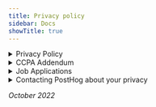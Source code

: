 ```yaml
---
title: Privacy policy
sidebar: Docs
showTitle: true
---
```


<details>
  
  <summary> Privacy Policy </summary>
  </br>

## Introduction

This privacy policy (“Privacy Policy”) applies to all visitors and users of the PostHog.com hosted services and websites (collectively, the “Website” or “Websites”) and self-managed installations, which are offered by PostHog Inc (formerly Hiberly Inc) and/or any of its affiliates (“PostHog” or “we” or “us”) and describes how we process your personal information in connection with those Websites or self managed installations, customer events and demos, and how we collect information through the use of cookies and related technologies. It also tells you how you can access and update your personal information and describes the data protection rights that may be available under your country’s or state's laws, including (in the European Economic Area ("EEA"), and UK), a right to object to some processing that we carry out or, where we rely on consent, how to withdraw that consent. Please read this Privacy Policy carefully. By accessing or using any part of the Websites or self-managed installations, you acknowledge you have been informed of and consent to our practices with regard to your personal information and data.

PostHog is an open source project and collaborative community, as well as a company. This means that many portions of our Websites, including information you voluntarily provide, will be public-facing for the open sharing of innovative developments, ideas, and information that makes our collaborative community so great. While we are committed to open sharing, we strive to respect the privacy of individual community members and will minimize the information we collect and share. If you do not want to share your information, including personally identifiable information, with other community members and the public, please be thoughtful as to how you interact with our Websites and what information you provide through the Websites (for example, through creating a public profile, project contributions, comments, and blog posts).

Unless otherwise stated, we act as the data controller for the data processing operations described in this Privacy Policy.

We may provide additional information about our privacy practices in other places - for example, when we ask you to provide personal information in connection with a particular service or when you apply for a job with us.

## What Information PostHog collects and why

### Information from website visitors

Like most website operators, PostHog automatically collects i) technical information about your device including your device's internet protocol (IP) address; and (ii) information about your visit to our Websites (the referral URL, the content viewed and the content interacted with). Some of this information is collected using cookies and related technologies. See below for further information on these technologies. We collect this information to better understand how visitors use our Websites, to improve our Websites and experience for visitors, and to monitor the security of the Websites.

For logged-in users to PostHog deployments, PostHog also collects this information on our application using our own software, to help us understand how to make the deployments more useful for different categories of user.


### Usage data information from self-managed PostHog instances

PostHog automatically collects information about usage from each self-managed PostHog instance (Open Source, Scale and Enterprise Edition). We may use cookies and similar technologies to collect some of this information.  It is possible to opt out of your personal information being transferred, and for self-managed PostHog instances, we do not track your end users at all. PostHog tracks the usage of these instances at an aggregate level - it is also possible to prevent this through modifying the code, which is made available to you.

### Personal information

You may choose to interact with our Websites in ways that provide us with your personal information. In some instances, a User ID is generated for form and URL tracking, page views, page pings and usage counts in order to ascertain product performance and development. The amount and type of information that PostHog gathers depends on the nature of your interaction with us, as well as the amount of information you choose to share. For example, we ask visitors who use our community Slack group to provide a username and email address. We will also collect the information you provide with us in connection with creating an account on the Website. Certain profile information (such as your username) may be shared publicly, as well as activity under your profile. If you report a security vulnerability to PostHog and request public acknowledgement, then we may publicly disclose the personal information you provided to us in connection with the report, including your name to fulfil your request for acknowledgement. In each case, PostHog collects such personal information  only insofar as is necessary or appropriate to fulfil the purpose of your interaction with or your request to PostHog. We may also collect certain personal information during live in-person events and demos. We will not disclose your personal information other than as described in this Privacy Policy.

We may aggregate all information (including your personal information) collected from our Websites and self-managed installations for our own statistical and analytics purposes and share such aggregated information with third parties for our own promotional purposes (eg by publishing a report on trends in the usage of our Websites).

## Information PostHog does not collect

PostHog does not intentionally collect sensitive or special category personal information, such as genetic data, biometric data for the purposes of uniquely identifying a natural person, health information, or religious information. 

PostHog does not knowingly collect information from or direct any of our Website or content specifically to children under the age of 18. If we learn or have reason to suspect that a user is under the age of 18, we will close that account.

## Lawful basis and purposes for processing your personal information

**To fulfil a contract or take steps linked to a contract with you**

We use your personal information to:
- administer access to your accounts;
- manage our customer relationships;
- process orders, provide our products and services and send you service related communications; and
- provide you with customer support.

**Legitimate interests**

We use your personal information:  
-	to improve and personalize your experience with us and our Websites and to tailor communications to you; 
-	to monitor and improve the performance of our products and services for administrative, security and fraud prevention purposes;
- for our own internal functions, management and corporate reporting, and internal research and analytics;
- to enforce compliance with our terms of use and other policies or otherwise in connection with legal claims, compliance, regulatory and investigatory purposes as necessary (including disclosure of such information in connection with legal process or litigation); and

**Consent**

We may rely on your consent:
- Where you ask us to send marketing information (e.g. newsletter updates) via a medium where we need your consent under applicable law (for example email marketing in some countries);
- Where you give us consent to place cookies or similar technologies;
- On other occasions where we ask for your consent, for the purpose we explain at the time.

You may withdraw your consent at any time through the unsubscribe feature provided with the relevant marketing email or by contacting us using the details in the ‘Contacting PostHog About Your Privacy’ section of this Privacy Policy.

## How PostHog uses and protects your personal information

### Sharing your information

PostHog may share your personal information with the third-parties listed below for the purposes that are described in this Privacy Policy or otherwise with your consent. 

PostHog only shares your personal information with those of its employees, contractors, and affiliated organizations that (i) need to know that personal information in order to process it on PostHog's behalf or to provide services available on the Website, and (ii) that have agreed not to disclose it to others

**Service Providers and partners.** PostHog engages a number of service providers or partners to manage or support certain aspects of our business operations on our behalf. For instance, we currently use the following service providers who will handle your personal information:

- GitHub - open source repositories and internal project management tool
- Slack - internal communications tool
- Google Workspace - internal collaboration tools
- Mailchimp - email campaign service provider
- HubSpot - CRM database
- Clearbit - marketing data engine
- Orbit - community engagement platform
- Zendesk - customer support tool

Our service providers and partners are required by contract to safeguard any personal information they receive from us and are prohibited from using the personal information for any purpose other than to perform the services as instructed by PostHog. 

**Affiliates.** PostHog is a global business, headquartered in the United States. Your personal information collected by us in accordance with this Privacy Policy is used and shared by PostHog Inc to our affiliate company based in the UK (Hiberly Ltd) for the purposes of providing the Websites, delivering our Products and services, managing your accounts, hosting, IT, security, support, billing, marketing, and communications. 

**Legal Requirements.** We may disclose personal information to government authorities or other third-parties if required to do so by law or in the good faith belief that such action is necessary to: (a) comply with a subpoena, court order or similar legal obligation, (b) protect and defend our rights or property, (c) act in urgent circumstances to protect the personal safety of users of any Website or the public, (d) protect against legal liability, (e) to investigate fraud or other unlawful activity, or (f) or as otherwise required or permitted by law.

Please note, email and IP addresses of users of a PostHog deployment may be shared with the respective users of that deployment.

PostHog takes measures reasonably necessary to protect your personal information against any unauthorized access, use, alteration, or destruction.

PostHog at its sole discretion may make use of company logos where those companies are using the software that we provide. If you have concerns over the use of your logo, please email logos@posthog.com.

### International transfer of personal information

The Websites are hosted in the United States, or in Germany if you are a PostHog Cloud customer who has selected EU hosting, and the personal information we collect will be stored and processed on our servers in either the United States or Germany. Our employees, contractors and affiliated organizations that process information for us as described above may be located in the United States or in other countries outside of your home country which may have different data protection standards to those which apply in your home country.

Where your personal information is transferred outside of the EEA, Switzerland and UK and where this is to a country which is not subject to an adequacy decision by the EU Commission or considered adequate as determined by applicable data protection laws, we will take steps to ensure your personal information is adequately protected by safeguards such as Standard Contractual Clauses (“SCCs”) approved by the EU Commission or by the UK Government. A copy of the relevant mechanism can be obtained for your review on request by using the contact details in the ‘Contacting PostHog About Your Privacy’ section of this Privacy Policy.

### PostHog communications with you

If you are a registered user of the Websites and have supplied your email address, PostHog may occasionally send you an email to tell you about security, system information, new features, solicit your feedback, or just keep you up to date with what's going on with PostHog and our products. We primarily use our blog to communicate this type of information, so we expect to keep this type of email to a minimum. There's an unsubscribe link located at the bottom of each of the marketing emails we send you so you can stop receiving such emails at any time.

If you send us a request (for example via a support email or via one of our feedback mechanisms), we reserve the right to publish your request in order to help us clarify or respond to your request or to help us support other users. We will not publish your personal information in connection with your request.

## Cookies, tracking technologies and Do Not Track

### Cookies

A cookie is a string of information that a website stores on a visitor's computer, and that the visitor's browser provides to the website each time the visitor returns. PostHog uses cookies to help PostHog identify and track visitors, their usage of the Websites, and their Website access preferences. PostHog visitors who do not wish to have cookies placed on their computers may set their browsers to refuse cookies before using the Websites. Disabling browser cookies may cause certain features of PostHog's websites to not function properly.

Certain pages on the Website may set other third party cookies. For example, we may embed content, such as videos, from another site that sets a cookie. These sites set their own cookies and we do not have access or control over these cookies. The use of cookies by third parties is not covered by our Privacy Policy.

### Tracking technologies

We do not use third party tracking services to collect information about you.

### Do Not Track

"Do Not Track" is a privacy preference you can set in your browser if you do not want online services to collect and share certain kinds of information about your online activity from third party tracking services. PostHog does not track your online browsing activity on other online services over time and we do not permit third-party services to track your activity on our site. Because we do not share this kind of data with third party services or permit this kind of third party data collection for any of our users, and we do not track our users on third-party websites ourselves, we do not need to respond differently to an individual browser's Do Not Track setting.

## Global privacy practices and your rights

Information we collect may be stored and processed in the United States in accordance with this Privacy Policy but we understand that users from other countries may have different expectations and rights with regard to their privacy. For all Website visitors and users, no matter their country of location, we will:

* provide clear methods of unambiguous, informed consent when we do collect your personal information and where required by applicable law;
* only collect the minimum amount of personal information necessary for the purpose it is collected for, unless you choose to provide us more;
* offer you simple methods of accessing, correcting, or deleting your information that we have collected, with the exception of information you voluntarily provide that is necessary to retain as is for the integrity of our project code as described further below; and
* provide Website users notice, choice, accountability, security, and access, and we limit the purpose for processing. We also provide our users a method of recourse and enforcement.

Where our affiliate within the UK processes your personal information or where we process personal information of individuals located in the EEA or the UK, you are entitled to the following rights with regards to your personal information:

* Right of access to your personal information, to know what information we hold about you.
* Right to correct any incorrect or incomplete personal information about yourself that we hold.
* Right to restrict/suspend our processing of your personal information.
* Right to complain to a supervisory authority if you believe your privacy rights are being violated. In the UK, this will be the Information Commissioner.

Additional rights that may apply to you in certain instances:

* Right of data portability (if our processing is based on consent or a contract and the processing carried out by automated means);
* Right to withdraw consent at any time (if processing is based on consent). If you ask to withdraw your consent, this will not affect any processing which has already taken place at that time.
* Right to object to processing (if processing is based on legitimate interests)
* Right to object to processing of personal data for direct marketing purposes
* Right of erasure of your personal data from our system (“right to be forgotten”) if certain grounds are met

These rights may be limited, for example if fulfilling your request would reveal personal information about another person, or if you ask us to delete information which we are required by law or have compelling legitimate interests to keep.

Where we collect personal information to administer your accounts or your contract with us or to comply with our legal obligations, this is mandatory and we will not be able to manage our relationship with you without this. In all other cases, the provision of requested personal information is optional, but this may affect your ability to participate in certain Website-related activities or being able to access and use certain features and services, where the information is needed for those purposes.

To exercise your privacy rights, you can email us at the address given below in the ‘Contacting PostHog About Your Privacy’ section of this Privacy Policy.

## Data retention and deletion

If you already have an account on the Websites, you may access, update, alter, or delete your basic user profile information by logging into your account and updating profile settings.

PostHog will retain your information for as long as your account is active or as needed to perform our contractual obligations, provide you services through the Website, to comply with legal obligations, resolve disputes, preserve legal rights, or enforce our agreements. Retention periods will be determined taking into account the type of information that is collected and the purpose for which it is collected, bearing in mind the requirements applicable to the situation and the need to destroy outdated, unused information at the earliest reasonable opportunity. For instance, in respect of data held for the management of customers and potential customers, we consider the lead time necessary to develop and maintain our commercial relationships and how recent our interactions are with you. We may rectify, update or remove incomplete or inaccurate information, at any time and at our own discretion. For more information on our retention periods you can contact us using the details in the “Contacting PostHog About Your Privacy” section of this Privacy Policy.

Please note that due to the open source nature of our products, services, and community, we may retain limited personal information indefinitely in order to ensure transactional integrity and nonrepudiation. For example, if you provide your information in connection with a blog post, GitHub issue or comment, we may display that information even if you have deleted your account as we do not automatically delete community posts. Also, as described in our Terms of Use, if you contribute to a PostHog project and provide your personal information in connection with that contribution, that information (including your name) will be embedded and publicly displayed with your contribution and we will not be able to delete or erase it because doing so would break the project code.

</details>

<details>
  
  <summary> CCPA Addendum </summary>
  </br>
  
## Introduction

This Addendum (“Addendum”) forms part of the PostHog Terms of Service, and of any superseding written Master Service Agreement, entered by and between you, the Customer (as defined in the Agreement) (“Customer”), and PostHog Inc. (“PostHog”; and collectively – the “Agreement”).
This Addendum reflects the parties’ desire and intent to modify and amend the Agreement, in accordance with the terms and conditions hereinafter set forth, with regard to the processing of Customer Personal Information (as defined below) by PostHog on behalf of the Customer.
Capitalized terms not defined herein shall have the meanings assigned to such terms in the Agreement.
You represent and warrant that you have full authority to bind the Customer to this Addendum. If you cannot, or do not agree to, comply with and be bound by this Addendum, or do not have authority to bind the Customer or any other entity, please do not provide any Customer Personal Information to us.

This Addendum shall become effective as of the commencement of processing of Customer Personal Information under the Agreement (“Addendum Effective Date”).

If you need a signed copy of this Addendum you can download a [template](https://docs.google.com/document/d/17VawApHNJzXNkxYiDidw7UTQBJr347FfL6nVDxEYgsg/edit?usp=sharing), enter your details, send a request to privacy@posthog.com and we’ll provide you a countersigned copy.

## Definitions

“**CCPA**” means the California Consumer Privacy Act of 2018, Cal. Civ. Code §1798.100 et. seq., and its implementing regulations. 

“**Customer Personal Information**” means any Customer Data maintained by Customer and processed by PostHog solely on Customer’s behalf, that identifies, relates to, describes, is capable of being associated with, or could reasonably be linked, directly or indirectly, with a particular consumer or household, to the extent that such information is protected as “personal information” (or an analogous variation of such term) under applicable U.S. Data Protection Laws. 

“**U.S. Data Protection Laws**” means all laws and regulations of the United States of America, including the CCPA, applicable to the processing of personal information (or an analogous variation of such term).

“**Service Provider**” has the meaning set forth in Section 1798.140(v) of the CCPA.

## Amendments

### Roles 

The parties acknowledge and agree that with regard to the processing of Customer Personal Information performed solely on behalf of Customer, PostHog is a Service Provider and receives Customer Personal Information pursuant to the business purpose of providing the Services to Customer in accordance with the Agreement.

### No Sale of Customer Personal Information to PostHog 

Customer and PostHog hereby acknowledge and agree that in no event shall the transfer of Customer Personal Information from Customer to PostHog pursuant to the Agreement constitute a sale of information to PostHog, and that nothing in the Agreement shall be construed as providing for the sale of Customer Personal Information to PostHog.

### Limitations on Use and Disclosure 

PostHog is prohibited from using or disclosing Customer Personal Information for any purpose other than the specific purpose of performing the Services specified in the Agreement, the permitted business purposes set under applicable law, and as required under applicable law. PostHog hereby certifies that it understands the foregoing restriction and will comply with it in accordance with the requirements of applicable U.S. Data Protection Laws.

### Data Subject Access Requests 

PostHog will reasonably assist Customer with any data subject access, erasure or opt-out requests and objections. If PostHog receives any request from data subjects, authorities, or others relating to its data processing, PostHog will without undue delay inform Customer and reasonably assist Customer with developing a response (but PostHog will not itself respond other than to confirm receipt of the request, to inform the data subject, authority or other third party that their request has been forwarded to Customer, and/or to refer them to Customer, except per reasonable instructions from Customer). PostHog will also reasonably assist Customer with the resolution of any request or inquiries that Customer receives from data protection authorities relating to PostHog, unless PostHog elects to object such requests directly with such authorities.

### Effect of this Addendum 

In the event of any conflict or inconsistency between the terms of this Addendum and the terms of the Agreement with respect to the subject matter hereof and solely where U.S. Data Protection Laws apply, the terms of this Addendum shall control.

</details>

<details>
  
  <summary> Job Applications </summary>
  </br>

This section sets out how we collect, store, and process personal information as part of our recruitment process. It only applies to users of our website who submit an application for one of our open roles and is supplemental to the above Privacy Policy.

We use [Ashby](https://www.ashbyhq.com/), an online application provided by Ashby Inc., to assist with our recruitment process. We use Ashby to process personal information as a data processor on our behalf. Ashby is only entitled to process your personal data in accordance with our instructions.

Where you apply for a job opening posted by us, these provisions will apply to our processing of your personal information. When you apply for a job opening via the application function on a job site like LinkedIn or similar online service provider (referred to below as a “Partner”), you should note that the relevant Partner may retain your personal data and may also collect data from us in respect of the progress of your application. Any use by the Partner of your data will be in accordance with the Partner’s privacy policy.

### Information we collect from applicants

#### Information we collect from you

We collect and process some or all of the following types of information from you:

* Information you provide when you apply for a role, including contact details such as name, email address, physical address, telephone number
* Information relating to your employment history such as resumé/CV, employment history, qualifications and skills
* If you contact us, we may keep a record of that correspondence
* A record of your progress through any hiring process that we may conduct
* Details of your visits to Ashby’s Website including, but not limited to, traffic data, location data, weblogs and other communication data, the site that referred you to Ashby’s Website and the resources that you access.

#### Information we collect from other sources

* Ashby provides PostHog with the ability to link the data you provide to us, with other publicly available information about you that you have published online, such as on LinkedIn, GitHub or other public social media profiles.
* Ashby allows PostHog to search various databases which may include your personal data (including your CV or Résumé), to find possible candidates to fill our job openings. Where we find you in this way, we will obtain your personal data from these sources.
* We may receive your personal data from a third party who recommends you as a candidate for a specific job opening or for our business more generally.

### How we use applicant information

We _only_ collect and use your personal information for the following purposes:

* To communicate with you about the role you have applied for and to manage the recruitment process
* To consider your application for potential future job opportunities

We will never use a candidate's personal information for marketing purposes. 

### Lawful basis and purposes for processing applicant personal information

If you are a national of countries in the European Economic Area (EEA), United Kingdom, or Switzerland, we collect and process your personal information on the following legal bases set out by applicable law:

**Consent:** We may ask you for your consent to process your personal information. You can withdraw your consent at any time, which will not affect the lawfulness of the processing before your consent was withdrawn.

**Legitimate Interest:** We process certain personal information for our legitimate interests. These legitimate interests include, for example, running our recruitment process and managing applicants.

**Compliance with Legal Obligations**: In some cases, we may have a legal obligation to process your personal information, such as to meet our legal requirements or in response to a court or regulatory order. We also may need to process your personal information to protect vital interests, or to exercise, establish, or defend legal claims.

### International data transfer of applicant data

Your personal information may be processed in the United States, the country where you have applied for a job, or any other country where PostHog has team members or operations.

PostHog may transfer, store, or process your personal information in a country outside your jurisdiction, including countries outside the European Economic Area (“EEA”), Switzerland, and the United Kingdom. If we transfer personal information from the EEA, Switzerland, or United Kingdom to a country outside it, such as the United States, we will enter into Standard Contractual Clauses (“SCCs”) approved by the EU Commission or by the UK Government,  with the data importer, or take other measures to provide an adequate level of data protection.

### How long we keep applicant personal data

We will hold all the data for 24 months. Prior to that, your personal information will be deleted if:

* You delete your personal information; or
* You write to us asking us to delete your personal information.

### Your rights and choices as an applicant

Please see the section on Global Privacy Practices and Your Rights above.

</details>

<details>
  
  <summary> Contacting PostHog about your privacy </summary>
  </br>

The relevant data controller for any personal information processed in connection with our Websites or self-managed installations is PostHog Inc, 2261 Market Street #4008, San Francisco, CA 94114. If you apply for a job with us, the relevant data controller is the country-specific PostHog entity which will be your employer. 

If you have any questions about this Privacy Policy or our privacy and security practices or you wish to make a complaint about our compliance with applicable privacy laws, please feel free to contact us at privacy@posthog.com.  

If your query is in connection with a job application, please email us at careers@posthog.com. 

We have appointed an EU and UK representative who can also be contacted at privacy@posthog.com.

If you have questions or concerns about the way we are handling your personal information, or would like to exercise your privacy rights, please email us with the subject line "Privacy Concern" at privacy@posthog.com.

In most cases, we will respond within 30 days of receiving your message but please note for promptest response, we recommend emailing us.

## Privacy policy changes

Although most changes are likely to be minor, PostHog may change its privacy policy from time to time, and in PostHog's sole discretion.

We may also provide notification to users who have provided us email addresses of material changes to this Privacy Policy through our Website. PostHog encourages visitors to frequently check this page for any minor changes to its Privacy Policy. Your continued use of this site after any change in this Privacy Policy will constitute your acceptance of such change.

</details>

_October 2022_
